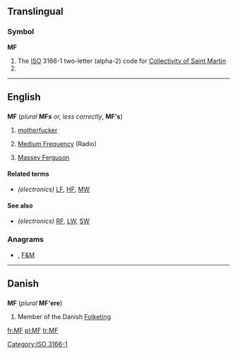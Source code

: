 {{also|mf|mF}}
==Translingual==

===Symbol===
'''MF'''
# The [[ISO]] 3166-1 two-letter (alpha-2) code for [[Collectivity of Saint Martin]]
# {{SI-unit-abb|mega|farad|[[electrical]] [[capacitance]]}}

[[Category:ISO 3166-1]]
----

==English==

==={{initialism}}===
'''MF''' (''plural'' '''MFs''' ''or, less correctly'', '''MF's''')

# {{context|coarse|slang}} [[motherfucker]]
# {{electronics}} [[medium frequency|Medium Frequency]] (Radio)
# [[w:Massey Ferguson|Massey Ferguson]]

====Related terms====
* ''(electronics)'' [[LF]], [[HF]], [[MW]]

====See also====
* ''(electronics)'' [[RF]], [[LW]], [[SW]]

===Anagrams===
* {{alphagram|[[FM#English|FM]]}} , [[F&M#English|F&M]]
----
==Danish==

==={{initialism}}===
'''MF''' (''plural'' '''MF'ere''')
# {{politics}} Member of the Danish [[w:Folketing|Folketing]]

[[fr:MF]]
[[pl:MF]]
[[tr:MF]]
